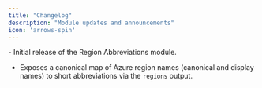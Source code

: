 ```yaml
---
title: "Changelog"
description: "Module updates and announcements"
icon: 'arrows-spin'
---
```


<Update label="2025/08/08" description="regabbr-v0.1.0">
  - Initial release of the Region Abbreviations module.

  - Exposes a canonical map of Azure region names (canonical and display names) to short abbreviations via the `regions` output.

</Update>


